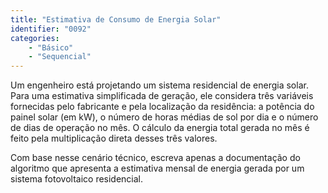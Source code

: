 ```yaml
---
title: "Estimativa de Consumo de Energia Solar"
identifier: "0092"
categories: 
    - "Básico"
    - "Sequencial"
---
```


::: {.exercicio}
Um engenheiro está projetando um sistema residencial de energia solar. Para uma estimativa simplificada de geração, ele considera três variáveis fornecidas pelo fabricante e pela localização da residência: a potência do painel solar (em kW), o número de horas médias de sol por dia e o número de dias de operação no mês. O cálculo da energia total gerada no mês é feito pela multiplicação direta desses três valores.

Com base nesse cenário técnico, escreva apenas a documentação do algoritmo que apresenta a estimativa mensal de energia gerada por um sistema fotovoltaico residencial.
:::